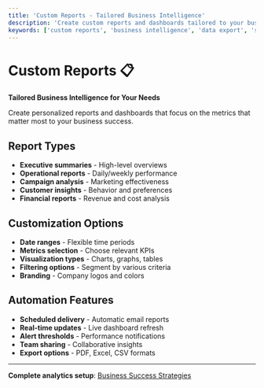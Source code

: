 ```yaml
---
title: 'Custom Reports - Tailored Business Intelligence'
description: 'Create custom reports and dashboards tailored to your business needs. Export data, schedule reports, and share insights with your team.'
keywords: ['custom reports', 'business intelligence', 'data export', 'scheduled reports', 'dashboard customization']
---
```


# Custom Reports 📋

**Tailored Business Intelligence for Your Needs**

Create personalized reports and dashboards that focus on the metrics that matter most to your business success.

## Report Types
- **Executive summaries** - High-level overviews
- **Operational reports** - Daily/weekly performance
- **Campaign analysis** - Marketing effectiveness
- **Customer insights** - Behavior and preferences
- **Financial reports** - Revenue and cost analysis

## Customization Options
- **Date ranges** - Flexible time periods
- **Metrics selection** - Choose relevant KPIs
- **Visualization types** - Charts, graphs, tables
- **Filtering options** - Segment by various criteria
- **Branding** - Company logos and colors

## Automation Features
- **Scheduled delivery** - Automatic email reports
- **Real-time updates** - Live dashboard refresh
- **Alert thresholds** - Performance notifications
- **Team sharing** - Collaborative insights
- **Export options** - PDF, Excel, CSV formats

---

**Complete analytics setup**: [Business Success Strategies](/en/success/best-practices)
